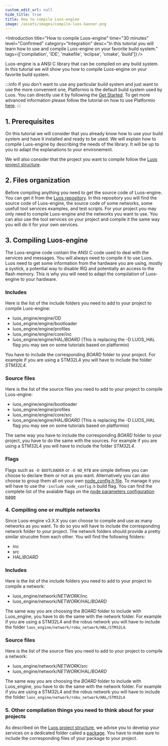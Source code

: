 ```yaml
---
custom_edit_url: null
hide_title: true
title: How to compile Luos-engine
image: /assets/images/compile-luos-banner.png
---
```




<Introduction
  title="How to compile Luos-engine"
  time="30 minutes"
  level="Confirmed"
  category="Integration"
  desc="In this tutorial you will learn how to use and compile Luos-engine on your favorite build system."
  tags={['compilation', 'IDE', 'makefile', 'eclipse', 'cmake', 'build']}
/>

Luos-engine is a ANSI C library that can be compiled on any build system. In this tutorial we will show you how to compile Luos-engine on your favorite build system.

:::info
If you don't want to use any particular build system and just want to use the more convenient one, Platformio is the default build system used by Luos. You can directly use it by following the [Get Started](/tutorials/get-started).
To get more advanced information please follow the tutorial on how to use Platformio [here](/tutorials/pio).
:::

## 1. Prerequisites

On this tutorial we will consider that you already know how to use your build system and have it installed and ready to be used. We will explain how to compile Luos-engine by describing the needs of the library. It will be up to you to adapt the explanations to your environement.

We will also consider that the project you want to compile follow the [Luos project structure](/docs/luos-technology/basics/organization).

## 2. Files organization
Before compiling anything you need to get the source code of Luos-engine. You can get it from the [Luos repository](https://github.com/Luos-io/luos_engine).
In this repository you will find the source code of Luos-engine, the source code of some networks, some usefull tool services examples, and test scripts.
For your project you may only need to compile Luos-engine and the networks you want to use. You can also use the tool services on your project and compile it the same way you will do it for your own services.

## 3. Compiling Luos-engine
The Luos-engine code contain the ANSI C code used to deal with the services and messages. You will always need to compile it to use Luos. Luos need to get some information from the hardware you are using, mostly a systick, a potential way to disable IRQ and potentially an access to the flash memory. This is why you will need to adapt the compilation of Luos-engine to your hardware.

### Includes
Here is the list of the include folders you need to add to your project to compile Luos-engine:

- luos_engine/engine/OD
- luos_engine/engine/bootloader
- luos_engine/engine/profiles
- luos_engine/engine/core/inc
- luos_engine/engine/HAL/_BOARD_ (This is replacing the -D LUOS_HAL flag you may see on some tutorials based on platformio)

You have to include the corresponding _BOARD_ folder to your project. For example if you are using a STM32L4 you will have to include the folder _STM32L4_.

### Source files
Here is the list of the source files you need to add to your project to compile Luos-engine:

 - luos_engine/engine/bootloader
 - luos_engine/engine/profiles
 - luos_engine/engine/core/src
 - luos_engine/engine/HAL/_BOARD_ (This is replacing the -D LUOS_HAL flag you may see on some tutorials based on platformio)

The same way you have to include the corresponding _BOARD_ folder to your project, you have to do the same with the sources. For example if you are using a STM32L4 you will have to include the folder _STM32L4_.

### Flags

Flags such as `-D BOOTLOADER` or `-D NO_RTB` are simple defines you can choose to declare them or not as you want.
Alternatively you can also choose to group them all on your own [node_config.h file](/docs/luos-technology/basics/organization). To manage it you will have to use the `-include node_config.h` build flag.
You can find the complete list of the avalable flags on the [node parameters configuration page](/docs/luos-technology/node/luos#node-parameters-configuration)

### 4. Compiling one or multiple networks
Since Luos-engine v3.X.X you can choose to compile and use as many networks as you want. To do so you will have to include the corresponding network folder to your project.
The network folders should provide a pretty similar strucutre from each other. You will find the following folders:

 - inc
 - src
 - HAL/_BOARD_


 ### Includes
Here is the list of the include folders you need to add to your project to compile a network:

 - luos_engine/network/_NETWORK_/inc
 - luos_engine/network/_NETWORK_/HAL/_BOARD_

The same way you are choosing the _BOARD_ folder to include with Luos_engine, you have to do the same with the network folder. For example if you are using a STM32L4 and the robus network you will have to include the folder `luos_engine/network/robu_network/HAL/STM32L4`.

### Source files
Here is the list of the source files you need to add to your project to compile a network:

 - luos_engine/network/_NETWORK_/src
 - luos_engine/network/_NETWORK_/HAL/_BOARD_

The same way you are choosing the _BOARD_ folder to include with Luos_engine, you have to do the same with the network folder. For example if you are using a STM32L4 and the robus network you will have to include the folder `luos_engine/network/robu_network/HAL/STM32L4`

### 5. Other compilation things you need to think about for your projects

As described on the [Luos project structure](/docs/luos-technology/basics/organization), we advise you to develop your services on a dedicated folder called a [package](/docs/luos-technology/packages). You have to make sure to include the corresponding files of your package to your project.
